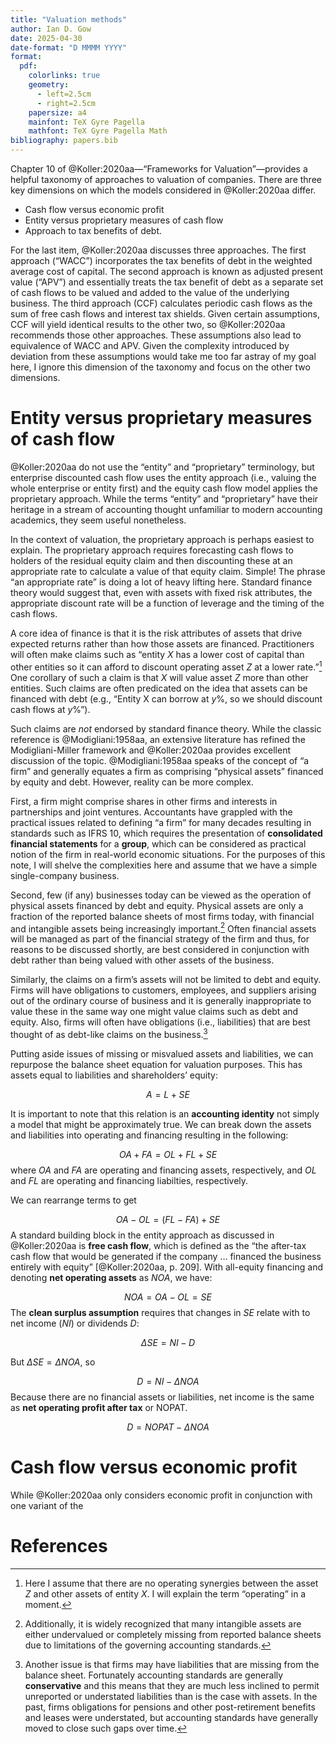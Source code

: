 ```yaml
---
title: "Valuation methods"
author: Ian D. Gow
date: 2025-04-30
date-format: "D MMMM YYYY"
format:
  pdf: 
    colorlinks: true
    geometry:
      - left=2.5cm
      - right=2.5cm
    papersize: a4
    mainfont: TeX Gyre Pagella
    mathfont: TeX Gyre Pagella Math
bibliography: papers.bib
---
```


Chapter 10 of @Koller:2020aa---"Frameworks for Valuation"---provides a helpful taxonomy of approaches to valuation of companies.
There are three key dimensions on which the models considered in @Koller:2020aa differ.

 - Cash flow versus economic profit
 - Entity versus proprietary measures of cash flow
 - Approach to tax benefits of debt.
 
For the last item, @Koller:2020aa discusses three approaches.
The first approach ("WACC") incorporates the tax benefits of debt in the weighted average cost of capital.
The second approach is known as adjusted present value ("APV") and essentially treats the tax benefit of debt as a separate set of cash flows to be valued and added to the value of the underlying business.
The third approach (CCF) calculates periodic cash flows as the sum of free cash flows and interest tax shields.
Given certain assumptions, CCF will yield identical results to the other two, so @Koller:2020aa recommends those other approaches.
These assumptions also lead to equivalence of WACC and APV.
Given the complexity introduced by deviation from these assumptions would take me too far astray of my goal here, I ignore this dimension of the taxonomy and focus on the other two dimensions.

# Entity versus proprietary measures of cash flow

@Koller:2020aa do not use the "entity" and "proprietary" terminology, but enterprise discounted cash flow uses the entity approach (i.e., valuing the whole enterprise or entity first) and the equity cash flow model applies the proprietary approach.
While the terms "entity" and "proprietary" have their heritage in a stream of accounting thought unfamiliar to modern accounting academics, they seem useful nonetheless.

In the context of valuation, the proprietary approach is perhaps easiest to explain.
The proprietary approach requires forecasting cash flows to holders of the residual equity claim and then discounting these at an appropriate rate to calculate a value of that equity claim.
Simple!
The phrase "an appropriate rate" is doing a lot of heavy lifting here.
Standard finance theory would suggest that, even with assets with fixed risk attributes, the appropriate discount rate will be a function of leverage and the timing of the cash flows.

A core idea of finance is that it is the risk attributes of assets that drive expected returns rather than how those assets are financed.
Practitioners will often make claims such as "entity $X$ has a lower cost of capital than other entities so it can afford to discount operating asset $Z$ at a lower rate."^[Here I assume that there are no operating synergies between the asset $Z$ and other assets of entity $X$. I will explain the term "operating" in a moment.]
One corollary of such a claim is that $X$ will value asset $Z$ more than other entities.
Such claims are often predicated on the idea that assets can be financed with debt (e.g., "Entity X can borrow at $y\%$, so we should discount cash flows at $y\%$").

Such claims are *not* endorsed by standard finance theory.
While the classic reference is @Modigliani:1958aa, an extensive literature has refined the Modigliani-Miller framework and @Koller:2020aa provides excellent discussion of the topic.
@Modigliani:1958aa speaks of the concept of "a firm" and generally equates a firm as comprising "physical assets" financed by equity and debt.
However, reality can be more complex.

First, a firm might comprise shares in other firms and interests in partnerships and joint ventures.
Accountants have grappled with the practical issues related to defining "a firm" for many decades resulting in standards such as IFRS 10, which requires the presentation of **consolidated financial statements** for a **group**, which can be considered as practical notion of the firm in real-world economic situations.
For the purposes of this note, I will shelve the complexities here and assume that we have a simple single-company business.

Second, few (if any) businesses today can be viewed as the operation of physical assets financed by debt and equity.
Physical assets are only a fraction of the reported balance sheets of most firms today, with financial and intangible assets being increasingly important.^[Additionally, it is widely recognized that many intangible assets are either undervalued or completely missing from reported balance sheets due to limitations of the governing accounting standards.]
Often financial assets will be managed as part of the financial strategy of the firm and thus, for reasons to be discussed shortly, are best considered in conjunction with debt rather than being valued with other assets of the business.

Similarly, the claims on a firm's assets will not be limited to debt and equity.
Firms will have obligations to customers, employees, and suppliers arising out of the ordinary course of business and it is generally inappropriate to value these in the same way one might value claims such as debt and equity.
Also, firms will often have obligations (i.e., liabilities) that are best thought of as debt-like claims on the business.^[Another issue is that firms may have liabilities that are missing from the balance sheet. Fortunately accounting standards are generally **conservative** and this means that they are much less inclined to permit unreported or understated liabilities than is the case with assets.
In the past, firms obligations for pensions and other post-retirement benefits and leases were understated, but accounting standards have generally moved to close such gaps over time.]

Putting aside issues of missing or misvalued assets and liabilities, we can repurpose the balance sheet equation for valuation purposes.
This has assets equal to liabilities and shareholders' equity:

$$ A = L + SE $$

It is important to note that this relation is an **accounting identity** not simply a model that might be approximately true.
We can break down the assets and liabilities into operating and financing resulting in the following:

$$ OA + FA = OL + FL + SE $$
where $OA$ and $FA$ are operating and financing assets, respectively, and $OL$ and $FL$ are operating and financing liabilties, respectively.

We can rearrange terms to get 

$$ OA  - OL = (FL - FA) + SE $$
A standard building block in the entity approach as discussed in @Koller:2020aa is **free cash flow**, which is defined as the "the after-tax cash flow that would be generated if the company ... financed the business entirely with equity" [@Koller:2020aa, p. 209].
With all-equity financing and denoting **net operating assets** as $\textit{NOA}$, we have:

$$ \textit{NOA} = OA  - OL = SE $$
The **clean surplus assumption** requires that changes in $SE$ relate with to net income ($NI$) or dividends $D$:

$$ \Delta SE = NI - D $$

But $\Delta SE = \Delta \textit{NOA}$, so

$$ D = NI - \Delta \textit{NOA} $$
Because there are no financial assets or liabilities, net income is the same as **net operating profit after tax** or NOPAT.

$$ D = \textit{NOPAT} - \Delta \textit{NOA} $$

# Cash flow versus economic profit

While @Koller:2020aa only considers economic profit in conjunction with one variant of the 


# References {-}
